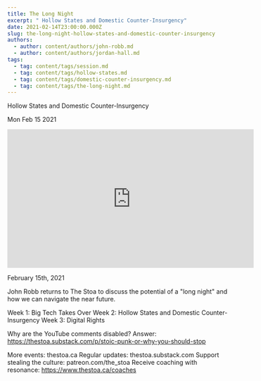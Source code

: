 ```yaml
---
title: The Long Night
excerpt: " Hollow States and Domestic Counter-Insurgency"
date: 2021-02-14T23:00:00.000Z
slug: the-long-night-hollow-states-and-domestic-counter-insurgency
authors:
  - author: content/authors/john-robb.md
  - author: content/authors/jordan-hall.md
tags:
  - tag: content/tags/session.md
  - tag: content/tags/hollow-states.md
  - tag: content/tags/domestic-counter-insurgency.md
  - tag: content/tags/the-long-night.md
---
```




 Hollow States and Domestic Counter-Insurgency

Mon Feb 15 2021

<iframe width="560" height="315" src="https://www.youtube.com/embed/eC1wKJM6mVk" title="The Long Night: Hollow States and Domestic Counter-Insurgency w/ John Robb and Jordan Hall" frameborder="0" allow="accelerometer; autoplay; clipboard-write; encrypted-media; gyroscope; picture-in-picture" allowfullscreen ></iframe>

February 15th, 2021

John Robb returns to The Stoa to discuss the potential of a "long night" and how we can navigate the near future. 

Week 1: Big Tech Takes Over
Week 2: Hollow States and Domestic Counter-Insurgency
Week 3: Digital Rights

Why are the YouTube comments disabled? Answer: https://thestoa.substack.com/p/stoic-punk-or-why-you-should-stop

More events: thestoa.ca
Regular updates: thestoa.substack.com
Support stealing the culture: patreon.com/the_stoa
Receive coaching with resonance: https://www.thestoa.ca/coaches


